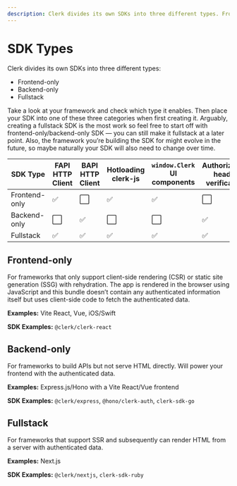 ```yaml
---
description: Clerk divides its own SDKs into three different types. Frontend-only, backend-only, and fullstack.
---
```


# SDK Types

Clerk divides its own SDKs into three different types:

- Frontend-only
- Backend-only
- Fullstack

Take a look at your framework and check which type it enables. Then place your SDK into one of these three categories when first creating it. Arguably, creating a fullstack SDK is the most work so feel free to start off with frontend-only/backend-only SDK — you can still make it fullstack at a later point. Also, the framework you’re building the SDK for might evolve in the future, so maybe naturally your SDK will also need to change over time.

| SDK Type | FAPI HTTP Client | BAPI HTTP Client | Hotloading clerk-js | `window.Clerk` UI components | Authorization header verification | `__session` cookie verification | Handshake Support |
| - | - | - | - | - | - | - | - |
| Frontend-only | ✅ | ⬜ | ✅ | ✅ | ⬜ | ⬜ | ⬜ |
| Backend-only | ⬜ | ✅ | ⬜ | ⬜ | ✅ | ✅ | ✅ |
| Fullstack | ✅ | ✅ | ✅ | ✅ | ✅ | ✅ | ✅ |

## Frontend-only

For frameworks that only support client-side rendering (CSR) or static site generation (SSG) with rehydration. The app is rendered in the browser using JavaScript and this bundle doesn’t contain any authenticated information itself but uses client-side code to fetch the authenticated data.

**Examples:** Vite React, Vue, iOS/Swift

**SDK Examples:** `@clerk/clerk-react`

## Backend-only

For frameworks to build APIs but not serve HTML directly. Will power your frontend with the authenticated data.

**Examples:** Express.js/Hono with a Vite React/Vue frontend

**SDK Examples:** `@clerk/express`, `@hono/clerk-auth`, `clerk-sdk-go`

## Fullstack

For frameworks that support SSR and subsequently can render HTML from a server with authenticated data.

**Examples:** Next.js

**SDK Examples:** `@clerk/nextjs`, `clerk-sdk-ruby`

